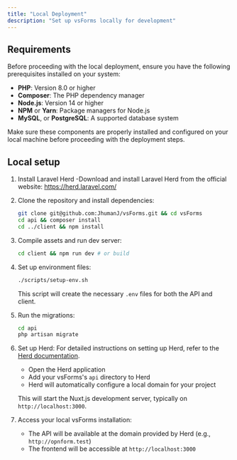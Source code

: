 ```yaml
---
title: "Local Deployment"
description: "Set up vsForms locally for development"
---
```



<CloudVersion/>

## Requirements

Before proceeding with the local deployment, ensure you have the following prerequisites installed on your system:

- **PHP**: Version 8.0 or higher
- **Composer**: The PHP dependency manager
- **Node.js**: Version 14 or higher
- **NPM** or **Yarn**: Package managers for Node.js
- **MySQL**, or **PostgreSQL**: A supported database system

Make sure these components are properly installed and configured on your local machine before proceeding with the deployment steps.

## Local setup

1. Install Laravel Herd -Download and install Laravel Herd from the official website: https://herd.laravel.com/

2. Clone the repository and install dependencies:

   ```bash
   git clone git@github.com:JhumanJ/vsForms.git && cd vsForms
   cd api && composer install
   cd ../client && npm install
   ```

3. Compile assets and run dev server:

   ```bash
   cd client && npm run dev # or build
   ```

4. Set up environment files:

   ```bash
   ./scripts/setup-env.sh
   ```
   This script will create the necessary `.env` files for both the API and client.

5. Run the migrations:

   ```bash
   cd api
   php artisan migrate
   ```

6. Set up Herd:
   For detailed instructions on setting up Herd, refer to the [Herd documentation](https://herd.laravel.com/docs).
   - Open the Herd application
   - Add your vsForms's `api` directory to Herd
   - Herd will automatically configure a local domain for your project

   This will start the Nuxt.js development server, typically on `http://localhost:3000`.

8. Access your local vsForms installation:
   - The API will be available at the domain provided by Herd (e.g., `http://opnform.test`)
   - The frontend will be accessible at `http://localhost:3000`
